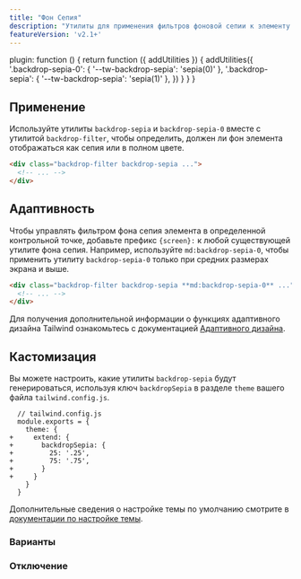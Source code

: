 ```yaml
---
title: "Фон Сепия"
description: "Утилиты для применения фильтров фоновой сепии к элементу."
featureVersion: 'v2.1+'
---
```



  plugin: function () {
    return function ({ addUtilities }) {
      addUtilities({
        '.backdrop-sepia-0': { '--tw-backdrop-sepia': 'sepia(0)' },
        '.backdrop-sepia': { '--tw-backdrop-sepia': 'sepia(1)' },
      })
    }
  }
}

## Применение

Используйте утилиты `backdrop-sepia` и `backdrop-sepia-0` вместе с утилитой `backdrop-filter`, чтобы определить, должен ли фон элемента отображаться как сепия или в полном цвете.

```html
<div class="backdrop-filter backdrop-sepia ...">
  <!-- ... -->
</div>
```

## Адаптивность

Чтобы управлять фильтром фона сепия элемента в определенной контрольной точке, добавьте префикс `{screen}:` к любой существующей утилите фона сепия. Например, используйте `md:backdrop-sepia-0`, чтобы применить утилиту `backdrop-sepia-0` только при средних размерах экрана и выше.

```html
<div class="backdrop-filter backdrop-sepia **md:backdrop-sepia-0** ...">
  <!-- ... -->
</div>
```

Для получения дополнительной информации о функциях адаптивного дизайна Tailwind ознакомьтесь с документацией [Адаптивного дизайна](/docs/responsive-design).

## Кастомизация

Вы можете настроить, какие утилиты `backdrop-sepia` будут генерироваться, используя ключ `backdropSepia` в разделе `theme` вашего файла `tailwind.config.js`.

```diff-js
  // tailwind.config.js
  module.exports = {
    theme: {
+     extend: {
+       backdropSepia: {
+         25: '.25',
+         75: '.75',
+       }
+     }
    }
  }
```

Дополнительные сведения о настройке темы по умолчанию смотрите в [документации по настройке темы](/docs/theme#customizing-the-default-theme).

### Варианты

<Variants plugin="backdropSepia" name="backdrop sepia" />

### Отключение

<Disabling plugin="backdropSepia" name="backdrop sepia" />

